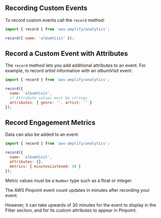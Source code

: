 ## Recording Custom Events

To record custom events call the `record` method:

```javascript
import { record } from 'aws-amplify/analytics';

record({ name: 'albumVisit' });
```

## Record a Custom Event with Attributes

The `record` method lets you add additional attributes to an event. For example, to record _artist_ information with an _albumVisit_ event:

```javascript
import { record } from 'aws-amplify/analytics';

record({
  name: 'albumVisit',
  // Attribute values must be strings
  attributes: { genre: '', artist: '' }
});
```

## Record Engagement Metrics

Data can also be added to an event:

```javascript
import { record } from 'aws-amplify/analytics';

record({
  name: 'albumVisit',
  attributes: {},
  metrics: { minutesListened: 30 }
});
```

Metric values must be a `Number` type such as a float or integer.


<Callout>

The AWS Pinpoint event count updates in minutes after recording your event.

However, it can take upwards of 30 minutes for the event to display in the Filter section, and for its custom attributes to appear in Pinpoint. 

</Callout>
